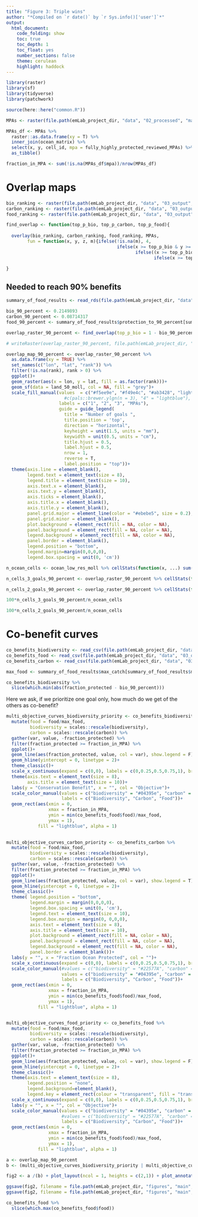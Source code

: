 ```yaml
---
title: "Figure 3: Triple wins"
author: "*Compiled on `r date()` by `r Sys.info()['user']`*"
output: 
  html_document:
    code_folding: show
    toc: true
    toc_depth: 1
    toc_float: yes
    number_sections: false
    theme: cerulean
    highlight: haddock
---
```


```r
library(raster)
library(sf)
library(tidyverse)
library(patchwork)

source(here::here("common.R"))
```

```r
MPAs <- raster(file.path(emLab_project_dir, "data", "02_processed", "masks", "fully_highly_protected_reviewed_MPAs.tif"))

MPAs_df <- MPAs %>% 
  raster::as.data.frame(xy = T) %>%
  inner_join(ocean_matrix) %>% 
  select(x, y, cell_id, mpa = fully_highly_protected_reviewed_MPAs) %>%
  as_tibble() 

fraction_in_MPA <- sum(!is.na(MPAs_df$mpa))/nrow(MPAs_df)
```

# Overlap maps

```r
bio_ranking <- raster(file.path(emLab_project_dir, "data", "03_output", "05_spp_wts_smts_provs_MPAs", "ranking_raster.tif"))
carbon_ranking <- raster(file.path(emLab_project_dir, "data", "03_output", "06_carbon", "ranking_raster.tif"))
food_ranking <- raster(file.path(emLab_project_dir, "data", "03_output", "07_food", "ranking_raster_a2.tif"))

find_overlap <- function(top_p_bio, top_p_carbon, top_p_food){
  
  overlay(bio_ranking, carbon_ranking, food_ranking, MPAs,
        fun = function(x, y, z, m){ifelse(!is.na(m), 4, 
                                          ifelse(x >= top_p_bio & y >= top_p_carbon & z >= top_p_food, 3,
                                                 ifelse((x >= top_p_bio & y >= top_p_carbon) | (x >= top_p_bio & z >= top_p_food) | (y >= top_p_carbon & z >= top_p_food), 2,
                                                        ifelse(x >= top_p_bio | y >= top_p_carbon | z >= top_p_food, 1, NA))))}) 

}

```

## Needed to reach 90% benefits

```r
summary_of_food_results <- read_rds(file.path(emLab_project_dir, "data", "03_output", "07_food", "summary_of_food_results.rds"))
```

```r
bio_90_percent <- 0.2149893
carbon_90_percent <- 0.08714317
food_90_percent <- summary_of_food_results$protection_to_90_percent[summary_of_food_results$model == "a2"]

overlap_raster_90_percent <- find_overlap(top_p_bio = 1 - bio_90_percent, top_p_carbon = 1 - carbon_90_percent, top_p_food = 1 - food_90_percent) 

# writeRaster(overlap_raster_90_percent, file.path(emLab_project_dir, "other-project-materials", "natgeo-magazine", "goals_overlap.tif"))

overlap_map_90_percent <- overlap_raster_90_percent %>% 
  as.data.frame(xy = TRUE) %>% 
  set_names(c("lon", "lat", "rank")) %>% 
  filter(!is.na(rank), rank > 0) %>% 
  ggplot()+
  geom_raster(aes(x = lon, y = lat, fill = as.factor(rank)))+
  geom_sf(data = land_50_moll, col = NA, fill = "grey")+
  scale_fill_manual(values  = c("#f5ee9e", "#f49e4c", "#ab3428", "lightblue"),
                      #c(pals::brewer.ylgn(n = 3), "4" = "lightblue"),
                    labels = c("1", "2", "3", "MPAs"),
                    guide = guide_legend(
                      title = "Number of goals ",
                      title.position = 'top',
                      direction = "horizontal",
                      keyheight = unit(1.5, units = "mm"),
                      keywidth = unit(0.5, units = "cm"),
                      title.hjust = 0.5,
                      label.hjust = 0.5,
                      nrow = 1,
                      reverse = T,
                      label.position = "top"))+
  theme(axis.line = element_blank(),
        legend.text = element_text(size = 8),
        legend.title = element_text(size = 10),
        axis.text.x = element_blank(),
        axis.text.y = element_blank(),
        axis.ticks = element_blank(),
        axis.title.x = element_blank(),
        axis.title.y = element_blank(),
        panel.grid.major = element_line(color = "#ebebe5", size = 0.2),
        panel.grid.minor = element_blank(),
        plot.background = element_rect(fill = NA, color = NA), 
        panel.background = element_rect(fill = NA, color = NA), 
        legend.background = element_rect(fill = NA, color = NA),
        panel.border = element_blank(),
        legend.position = "bottom",
        legend.margin=margin(0,0,0,0),
        legend.box.spacing = unit(0, 'cm'))
```

```r
n_ocean_cells <- ocean_low_res_moll %>% cellStats(function(x, ...) sum(!is.na(x))) 

n_cells_3_goals_90_percent <- overlap_raster_90_percent %>% cellStats(function(x, ...) sum(x == 3, na.rm = T))

n_cells_2_goals_90_percent <- overlap_raster_90_percent %>% cellStats(function(x, ...) sum(x == 2, na.rm = T)) 

100*n_cells_3_goals_90_percent/n_ocean_cells

100*n_cells_2_goals_90_percent/n_ocean_cells
```

# Co-benefit curves

```r
co_benefits_biodiversity <- read_csv(file.path(emLab_project_dir, "data", "03_output", "11_multiple_objectives","co_benefits_biodiversity_a2.csv"))
co_benefits_food <- read_csv(file.path(emLab_project_dir, "data", "03_output", "11_multiple_objectives","co_benefits_food_a2.csv"))
co_benefits_carbon <- read_csv(file.path(emLab_project_dir, "data", "03_output", "11_multiple_objectives","co_benefits_carbon_a2.csv"))

max_food <- summary_of_food_results$max_catch[summary_of_food_results$model == "a2"]*10^6
```

```r
co_benefits_biodiversity %>% 
  slice(which.min(abs(fraction_protected - bio_90_percent)))
```


Here we ask, if we prioritize one goal only, how much do we get of the others as co-benefit?

```r
multi_objective_curves_biodiversity_priority <- co_benefits_biodiversity %>% 
  mutate(food = food/max_food,
         biodiversity = scales::rescale(biodiversity),
         carbon = scales::rescale(carbon)) %>% 
  gather(var, value, -fraction_protected) %>% 
  filter(fraction_protected >= fraction_in_MPA) %>% 
  ggplot()+
  geom_line(aes(fraction_protected, value, col = var), show.legend = F)+
  geom_hline(yintercept = 0, linetype = 2)+
  theme_classic()+
  scale_x_continuous(expand = c(0,0), labels = c(0,0.25,0.5,0.75,1), breaks = c(0,0.25,0.5,0.75,1), limits = c(0,1))+
  theme(axis.text = element_text(size = 8),
        axis.title = element_text(size = 10))+
  labs(y = "Conservation Benefit", x = "", col = "Objective")+
  scale_color_manual(values = c("biodiversity" = "#04395e", "carbon" = "#dab785", "food" = "#70a288"),
                     labels = c("Biodiversity", "Carbon", "Food"))+ 
  geom_rect(aes(xmin = 0, 
                xmax = fraction_in_MPA, 
                ymin = min(co_benefits_food$food)/max_food,
                ymax = 1),
            fill = "lightblue", alpha = 1)
  

multi_objective_curves_carbon_priority <- co_benefits_carbon %>% 
  mutate(food = food/max_food,
         biodiversity = scales::rescale(biodiversity),
         carbon = scales::rescale(carbon)) %>% 
  gather(var, value, -fraction_protected) %>% 
  filter(fraction_protected >= fraction_in_MPA) %>% 
  ggplot()+
  geom_line(aes(fraction_protected, value, col = var), show.legend = T)+
  geom_hline(yintercept = 0, linetype = 2)+
  theme_classic()+
  theme( legend.position = "bottom",
         legend.margin = margin(0,0,0,0),
         legend.box.spacing = unit(0, 'cm'),
         legend.text = element_text(size = 10),
         legend.box.margin = margin(0, 0,0,0),
         axis.text = element_text(size = 8),
         axis.title = element_text(size = 10),
         plot.background = element_rect(fill = NA, color = NA), 
         panel.background = element_rect(fill = NA, color = NA), 
         legend.background = element_rect(fill = NA, color = NA),
         panel.border = element_blank())+
  labs(y = "", x = "Fraction Ocean Protected", col = "")+
  scale_x_continuous(expand = c(0,0), labels = c(0,0.25,0.5,0.75,1), breaks = c(0,0.25,0.5,0.75,1), limits = c(0,1))+
  scale_color_manual(#values = c("biodiversity" = "#22577A", "carbon" = "#EAC435", "food" = "#FF6700"),
                     values = c("biodiversity" = "#04395e", "carbon" = "#dab785", "food" = "#70a288"),
                     labels = c("Biodiversity", "Carbon", "Food"))+ 
  geom_rect(aes(xmin = 0, 
                xmax = fraction_in_MPA, 
                ymin = min(co_benefits_food$food)/max_food,
                ymax = 1),
            fill = "lightblue", alpha = 1)


multi_objective_curves_food_priority <- co_benefits_food %>% 
  mutate(food = food/max_food,
         biodiversity = scales::rescale(biodiversity),
         carbon = scales::rescale(carbon)) %>% 
  gather(var, value, -fraction_protected) %>% 
  filter(fraction_protected >= fraction_in_MPA) %>% 
  ggplot()+
  geom_line(aes(fraction_protected, value, col = var), show.legend = F)+
  geom_hline(yintercept = 0, linetype = 2)+
  theme_classic()+
  theme(axis.text = element_text(size = 8),
        legend.position = "none",
        legend.background=element_blank(),
        legend.key = element_rect(colour = "transparent", fill = "transparent"))+
  scale_x_continuous(expand = c(0,0), labels = c(0,0.25,0.5,0.75,1), breaks = c(0,0.25,0.5,0.75,1), limits = c(0,1))+
  labs(y = "", x = "", col = "Objective")+
  scale_color_manual(values = c("biodiversity" = "#04395e", "carbon" = "#dab785", "food" = "#70a288"),
                     #values = c("biodiversity" = "#22577A", "carbon" = "#EAC435", "food" = "#FF6700"),
                     labels = c("Biodiversity", "Carbon", "Food"))+ 
  geom_rect(aes(xmin = 0, 
                xmax = fraction_in_MPA, 
                ymin = min(co_benefits_food$food)/max_food,
                ymax = 1),
            fill = "lightblue", alpha = 1)

a <- overlap_map_90_percent
b <- (multi_objective_curves_biodiversity_priority | multi_objective_curves_carbon_priority | multi_objective_curves_food_priority) + plot_layout(guides = "collect") & theme(legend.position = 'bottom')

fig2 <- a /(b) + plot_layout(ncol = 1, heights = c(2,1)) + plot_annotation(tag_levels = "a")

ggsave(fig2, filename = file.path(emLab_project_dir, "figures", "main", "figure_2.pdf"), dpi = 300,  height = 6, width = 8)
ggsave(fig2, filename = file.path(emLab_project_dir, "figures", "main", "figure_2.png"), dpi = 300,  height = 6, width = 8)
```

```r
co_benefits_food %>% 
  slice(which.max(co_benefits_food$food))
```


